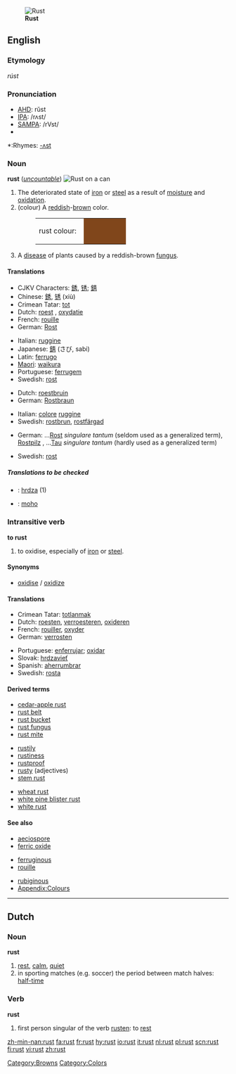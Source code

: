 {{wikipedia}}
[[Image:2006-01-14 Rust and dirt.jpg|thumb|right|'''Rust''']]
==English==

===Etymology===
{{OE.}} ''rúst''

===Pronunciation===
*[[w:AHD|AHD]]: rŭst
*[[w:IPA|IPA]]: /rʌst/
*[[w:SAMPA|SAMPA]]: /rVst/
*{{audio|en-us-rust.ogg|Audio (US)}}

*:Rhymes: [[Rhymes:English:-ʌst|-ʌst]]

===Noun===
'''rust''' (''[[uncountable]]'')
[[Image:Rost Dose.jpg|thumb|right|'''Rust''' on a can]]

# The deteriorated state of [[iron]] or [[steel]] as a result of [[moisture]] and [[oxidation]].
# (colour) A [[reddish]]-[[brown]] color.
#:<table><tr><td>rust colour: &nbsp;</td><td bgcolor="#80461B" width="80">&nbsp; </td></tr></table>
# A [[disease]] of plants caused by a reddish-brown [[fungus]].

====Translations====
{{trans-top|result of oxidation}}
*CJKV Characters: [[銹]], [[锈]]; [[錆]]
*Chinese: [[銹]], [[锈]] (xiù)
*Crimean Tatar: [[tot]]
*Dutch: [[roest]] {{m}}, [[oxydatie]] {{f}}
*French: [[rouille]] {{f}}
*German: [[Rost]] {{m}}
{{trans-mid}}
*Italian: [[ruggine]] {{f}}
*Japanese: [[錆]] (さび, sabi)
*Latin: [[ferrugo]]
*[[Maori]]: [[waikura]]
*Portuguese: [[ferrugem]] {{f}}
*Swedish: [[rost]] {{c}}
{{trans-bottom}}

{{trans-top|colour}}

*Dutch: [[roestbruin]] {{n}}
*German: [[Rostbraun]] {{n}}
{{trans-mid}}
*Italian: [[colore]] {{m}} [[ruggine]]
*Swedish: [[rostbrun]], [[rostfärgad]]
{{trans-bottom}}

{{trans-top|plant disease}}
*German: &hellip;[[Rost]] {{m}} ''singulare tantum'' (seldom used as a generalized term), [[Rostpilz]] {{m}}, &hellip;[[Tau]] {{m}} ''singulare tantum'' (hardly used as a generalized term)
{{trans-mid}}
*Swedish: [[rost]]
{{trans-bottom}}

=====Translations to be checked=====
{{checktrans}}
<!--Remove this section once all of the translations below have been moved into the tables above.-->
*{{ttbc|Slovak}}: [[hrdza]] {{f}} (1)
*{{ttbc|Spanish}}: [[moho]] {{m}}

===Intransitive verb===
{{rfc-trverb|Intransitive verb}}
'''to rust'''

# to oxidise, especially of [[iron]] or [[steel]].

====Synonyms====
*[[oxidise]] / [[oxidize]]

====Translations====
{{trans-top|to oxidise}}
*Crimean Tatar: [[totlanmak]]
*Dutch: [[roesten]], [[verroesteren]], [[oxideren]]
*French: [[rouiller]], [[oxyder]]
*German: [[verrosten]]
{{trans-mid}}
*Portuguese: [[enferrujar]]; [[oxidar]]
*Slovak: [[hrdzavieť]]
*Spanish: [[aherrumbrar]]
*Swedish: [[rosta]]
{{trans-bottom}}

====Derived terms====
{{top3}}
*[[cedar-apple rust]]
*[[rust belt]]
*[[rust bucket]]
*[[rust fungus]]
*[[rust mite]]
{{mid3}}
*[[rustily]]
*[[rustiness]]
*[[rustproof]]
*[[rusty]] (adjectives)
*[[stem rust]]
{{mid3}}
*[[wheat rust]]
*[[white pine blister rust]]
*[[white rust]]
{{bottom}}

====See also====
{{top3}}
*[[aeciospore]]
*[[ferric oxide]]
{{mid3}}
*[[ferruginous]]
*[[rouille]]
{{mid3}}
*[[rubiginous]]
*[[Wiktionary_Appendix:Colours|Appendix:Colours]]
{{bottom}}

[[Category:Browns]]
[[Category:Colors]]

----

==Dutch==

===Noun===
'''rust'''

# [[rest]], [[calm]], [[quiet]]
# in sporting matches (e.g. soccer) the period between match halves: [[half-time]]

===Verb===
'''rust'''

# first person singular of the verb [[rusten]]: to [[rest]]

[[zh-min-nan:rust]]
[[fa:rust]]
[[fr:rust]]
[[hy:rust]]
[[io:rust]]
[[it:rust]]
[[nl:rust]]
[[pl:rust]]
[[scn:rust]]
[[fi:rust]]
[[vi:rust]]
[[zh:rust]]